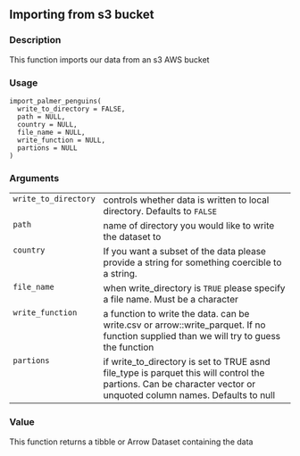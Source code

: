 
## Importing from s3 bucket {.unnumbered}


### Description

This function imports our data from an s3 AWS bucket



### Usage

<pre><code class='language-R'>import_palmer_penguins(
  write_to_directory = FALSE,
  path = NULL,
  country = NULL,
  file_name = NULL,
  write_function = NULL,
  partions = NULL
)
</code></pre>


### Arguments

<table>
<tr><td style = "white-space: nowrap; font-family: monospace; vertical-align: top"><code id="write_to_directory">write_to_directory</code></td>
<td>
controls whether data is written to local directory. Defaults to <code>FALSE</code>
</td></tr>
<tr><td style = "white-space: nowrap; font-family: monospace; vertical-align: top"><code id="path">path</code></td>
<td>
name of directory you would like to write the dataset to
</td></tr>
<tr><td style = "white-space: nowrap; font-family: monospace; vertical-align: top"><code id="country">country</code></td>
<td>
If you want a subset of the data please provide a string for something coercible to a string.
</td></tr>
<tr><td style = "white-space: nowrap; font-family: monospace; vertical-align: top"><code id="file_name">file_name</code></td>
<td>
when write_directory is <code>TRUE</code> please specify a file name. Must be a character
</td></tr>
<tr><td style = "white-space: nowrap; font-family: monospace; vertical-align: top"><code id="write_function">write_function</code></td>
<td>
a function to write the data. can be write.csv or arrow::write_parquet. If no function supplied than we will try to guess the function
</td></tr>
<tr><td style = "white-space: nowrap; font-family: monospace; vertical-align: top"><code id="partions">partions</code></td>
<td>
if write_to_directory is set to TRUE asnd file_type is parquet this will control the partions. Can be character vector or unquoted column names. Defaults to null
</td></tr>
</table>


### Value

This function returns a tibble or Arrow Dataset containing the data


